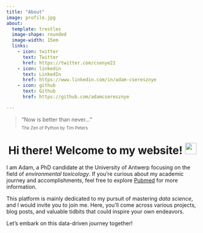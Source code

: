 ```yaml
---
title: "About"
image: profile.jpg
about:
  template: trestles
  image-shape: rounded
  image-width: 15em
  links:
    - icon: twitter
      text: Twitter
      href: https://twitter.com/csenye22
    - icon: linkedin
      text: LinkedIn
      href: https://www.linkedin.com/in/adam-cseresznye
    - icon: github
      text: Github
      href: https://github.com/adamcseresznye

---
```

<html>
<head>
  <style>
    blockquote p:nth-of-type(2) {
      font-size: 0.8em;
      line-height: 0;
    }
  </style>
</head>

<blockquote cite="http://developer.mozilla.org">
  <p>"Now is better than never..."</p>
  <p>The Zen of Python by Tim Peters</p>
</blockquote>


</html>



<h1 style="text-align: center;">Hi there! Welcome to my website! <img src="https://media.giphy.com/media/hvRJCLFzcasrR4ia7z/giphy.gif" width="30px"/> </h1> 

I am Adam, a PhD candidate at the University of Antwerp focusing on the field of *environmental toxicology*. If you're curious about my academic journey and accomplishments, feel free to explore [Pubmed](https://pubmed.ncbi.nlm.nih.gov/?term=Cseresznye%2C+Adam%5BAuthor%5D&sort=) for more information. 

This platform is mainly dedicated to my pursuit of mastering *data science*, and I would invite you to join me. Here, you'll come across various projects, blog posts, and valuable tidbits that could inspire your own endeavors. 

Let's embark on this data-driven journey together!
